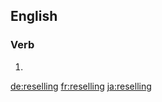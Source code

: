 ==English==

===Verb===
{{head|en}}

# {{present participle of|resell}}

[[de:reselling]]
[[fr:reselling]]
[[ja:reselling]]